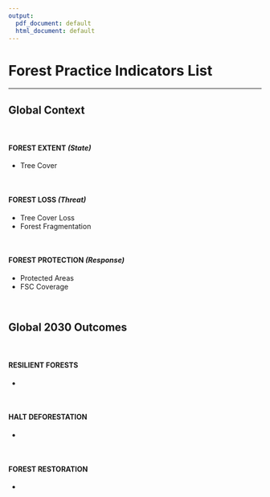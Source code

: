```yaml
---
output:
  pdf_document: default
  html_document: default
---
```

# Forest Practice Indicators List
___

## Global Context 
<br>

#### FOREST EXTENT _(State)_
  * Tree Cover

<br>

#### FOREST LOSS _(Threat)_
  * Tree Cover Loss
  * Forest Fragmentation

<br>

#### FOREST PROTECTION _(Response)_
  * Protected Areas
  * FSC Coverage
  
<br>

## Global 2030 Outcomes
<br>

#### RESILIENT FORESTS
  * 

<br>

#### HALT DEFORESTATION
  * 

<br> 

#### FOREST RESTORATION
  * 
